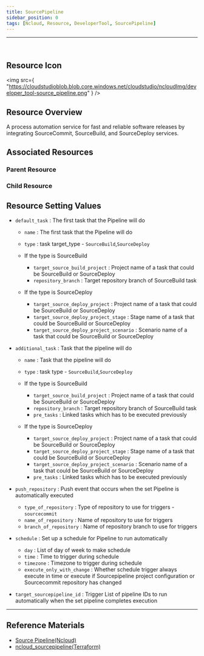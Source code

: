```yaml
---
title: SourcePipeline
sidebar_position: 0
tags: [Ncloud, Resource, DeveloperTool, SourcePipeline]
---
```


<hr />
<br />

## Resource Icon

<img
    src={
        "https://cloudstudioblob.blob.core.windows.net/cloudstudio/ncloudImg/developer_tool-source_pipeline.png"
    }
/>

## Resource Overview

A process automation service for fast and reliable software releases by integrating SourceCommit, SourceBuild, and SourceDeploy services.

## Associated Resources

### Parent Resource

### Child Resource




## Resource Setting Values

-   `default_task` : The first task that the Pipeline will do
    -   `name` : The first task that the Pipeline will do
    -   `type` : task target_type - `SourceBuild`,`SourceDeploy`

    - If the type is SourceBuild
        - `target_source_build_project` : Project name of a task that could be SourceBuild or SourceDeploy
        - `repository_branch` : Target repository branch of SourceBuild task

    - If the type is SourceDeploy
        -  `target_source_deploy_project` : Project name of a task that could be SourceBuild or SourceDeploy
        -  `target_source_deploy_project_stage` : Stage name of a task that could be SourceBuild or SourceDeploy
        -  `target_source_deploy_project_scenario` : Scenario name of a task that could be SourceBuild or SourceDeploy

-   `additional_task` : Task that the pipeline will do
    -   `name` : Task that the pipeline will do
    -   `type` : task type - `SourceBuild`,`SourceDeploy`

    - If the type is SourceBuild
        - `target_source_build_project` : Project name of a task that could be SourceBuild or SourceDeploy
        - `repository_branch` : Target repository branch of SourceBuild task
        -  `pre_tasks` : Linked tasks which has to be executed previously

    - If the type is SourceDeploy
        -  `target_source_deploy_project` : Project name of a task that could be SourceBuild or SourceDeploy
        -  `target_source_deploy_project_stage` : Stage name of a task that could be SourceBuild or SourceDeploy
        -  `target_source_deploy_project_scenario` : Scenario name of a task that could be SourceBuild or SourceDeploy
        -  `pre_tasks` : Linked tasks which has to be executed previously

-   `push_repository` : Push event that occurs when the set Pipeline is automatically executed
    -   `type_of_repository` : Type of repository to use for triggers - `sourcecommit`
    -   `name_of_repository` : Name of repository to use for triggers
    -   `branch_of_repository` : Name of repository branch to use for triggers

-   `schedule` : Set up a schedule for Pipeline to run automatically
    - `day` : List of day of week to make schedule
    - `time` : Time to trigger during schedule
    - `timezone` : Timezone to trigger during schedule
    - `execute_only_with_change` : Whether schedule trigger always execute in time or execute if Sourcepipeline project configuration or Sourcecommit repository has changed 

-   `target_sourcepipeline_id` : Trigger List of pipeline IDs to run automatically when the set pipeline completes execution



---


## Reference Materials

-   [Source Pipeline(Ncloud)](https://www.ncloud.com/product/devTools/sourcePipeline)
-   [ncloud_sourcepipeline(Terraform)](https://registry.terraform.io/providers/NaverCloudPlatform/ncloud/latest/en/docs/resources/sourcepipeline_project)
